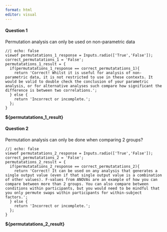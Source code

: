 ```yaml
---
format: html
editor: visual
---
```


#### Question 1

Permutation analysis can only be used on non-parametric data
```ojs
//| echo: false
viewof permutatations_1_response = Inputs.radio(['True','False']);
correct_permutatations_1 = 'False';
permutatations_1_result = {
  if(permutatations_1_response == correct_permutatations_1){
    return 'Correct! Whilst it is useful for analysis of non-parametric data, it is not restricted to use in these contexts. It would be valid to double check the conclusion of your parametric analysis, or for alternative analyses such compare how significant the difference is between two correlations.';
  } else {
    return 'Incorrect or incomplete.';
  };
}
```
**${permutatations_1_result}**

#### Question 2
Permutation analysis can only be done when comparing 2 groups?
```ojs
//| echo: false
viewof permutatations_2_response = Inputs.radio(['True','False']);
correct_permutatations_2 = 'False';
permutatations_2_result = {
  if(permutatations_2_response == correct_permutatations_2){
    return 'Correct! It can be used on any analysis that generates a single output value (even if that single output value is a combination of other values). F-values from ANOVAs are an example of how you can compare between more than 2 groups. You can also compare between conditions within participants, but you would need to be mindful that you only permute swaps within participants for within-subject factors.';
  } else {
    return 'Incorrect or incomplete.';
  };
}
```
**${permutatations_2_result}**